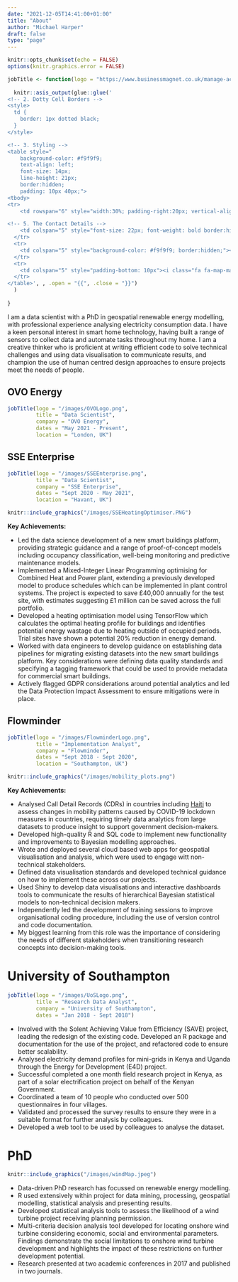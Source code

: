 ---
date: "2021-12-05T14:41:00+01:00"
title: "About"
author: "Michael Harper"
draft: false
type: "page"
---


```{r setup, include = F}

knitr::opts_chunk$set(echo = FALSE)
options(knitr.graphics.error = FALSE)

```

```{r}
jobTitle <- function(logo = "https://www.businessmagnet.co.uk/manage-account/uploadedLogos/177399.jpg", title = "Data Scientist", company = "SSE Enterprise", dates = "", location = ""){
  
  knitr::asis_output(glue::glue('
<!-- 2. Dotty Cell Borders -->
<style>
  td {
    border: 1px dotted black;
  }
</style>

<!-- 3. Styling -->
<table style=" 
    background-color: #f9f9f9;
    text-align: left;
    font-size: 14px;
    line-height: 21px;
    border:hidden;
    padding: 10px 40px;">
<tbody>
<tr>
    <td rowspan="6" style="width:30%; padding-right:20px; vertical-align: middle; border:hidden;"><img src="{{logo}}" width="170px"></td>

<!-- 5. The Contact Details -->
    <td colspan="5" style="font-size: 22px; font-weight: bold border:hidden;">{{title}}</td>
  </tr>
  <tr>
    <td colspan="5" style="background-color: #f9f9f9; border:hidden;"><i class="fas fa-business-time" style="color:#616A6B;"></i> {{dates}}</td>
  </tr>
  <tr>
    <td colspan="5" style="padding-bottom: 10px"><i class="fa fa-map-marker" aria-hidden="true" style="color:#616A6B;"></i> {{location}}</td>
  </tr>
</table>', , .open = "{{", .close = "}}")
  )
  
}
```

I am a data scientist with a PhD in geospatial renewable energy modelling, with professional experience analysing electricity consumption data. I have a keen personal interest in smart home technology, having built a range of sensors to collect data and automate tasks throughout my home. I am a creative thinker who is proficient at writing efficient code to solve technical challenges and using data visualisation to communicate results, and champion the use of human centred design approaches to ensure projects meet the needs of people.


## OVO Energy

```{r}
jobTitle(logo = "/images/OVOLogo.png",
         title = "Data Scientist",
         company = "OVO Energy",
         dates = "May 2021 - Present",
         location = "London, UK")
```

## SSE Enterprise

```{r}
jobTitle(logo = "/images/SSEEnterprise.png",
         title = "Data Scientist",
         company = "SSE Enterprise",
         dates = "Sept 2020 - May 2021",
         location = "Havant, UK")
```

```{r heatingOptimiser, fig.cap = "Much of my work at SSE was spent optmising heating schedules around occuopancy data."}
knitr::include_graphics("/images/SSEHeatingOptimiser.PNG")
```


**Key Achievements:**

- Led the data science development of a new smart buildings platform, providing strategic guidance and a range of proof-of-concept models including occupancy classification, well-being monitoring and predictive maintenance models.
- Implemented a Mixed-Integer Linear Programming optimising for Combined Heat and Power plant, extending a previously developed model to produce schedules which can be implemented in plant control systems. The project is expected to save £40,000 annually for the test site, with estimates suggesting £1 million can be saved across the full portfolio.
- Developed a heating optimisation model using TensorFlow which calculates the optimal heating profile for buildings and identifies potential energy wastage due to heating outside of occupied periods. Trial sites have shown a potential 20% reduction in energy demand.
- Worked with data engineers to develop guidance on establishing data pipelines for migrating existing datasets into the new smart buildings platform. Key considerations were defining data quality standards and specifying a tagging framework that could be used to provide metadata for commercial smart buildings.
- Actively flagged GDPR considerations around potential analytics and led the Data Protection Impact Assessment to ensure mitigations were in place.

## Flowminder

```{r}
jobTitle(logo = "/images/FlowminderLogo.png",
         title = "Implementation Analyst",
         company = "Flowminder",
         dates = "Sept 2018 - Sept 2020",
         location = "Southampton, UK")
```

```{r}
knitr::include_graphics("/images/mobility_plots.png")
```

**Key Achievements:**

- Analysed Call Detail Records (CDRs) in countries including [Haiti](https://www.flowminder.org/media/wmjpg1li/haiti_digicel_dtm_slide_report_june2020_eng.pdf) to assess changes in mobility patterns caused by COVID-19 lockdown measures in countries, requiring timely data analytics from large datasets to produce insight to support government decision-makers. 
- Developed high-quality R and SQL code to implement new functionality and improvements to Bayesian modelling approaches.
- Wrote and deployed several cloud based web apps for geospatial visualisation and analysis, which were used to engage witt non-technical stakeholders.
- Defined data visualisation standards and developed technical guidance on how to implement these across our projects.
- Used Shiny to develop data visualisations and interactive dashboards tools to communicate the results of hierarchical Bayesian statistical models to non-technical decision makers.
- Independently led the development of training sessions to improve organisational coding procedure, including the use of version control and code documentation.
- My biggest learning from this role was the importance of considering the needs of different stakeholders when transitioning research concepts into decision-making tools.

# University of Southampton

```{r}
jobTitle(logo = "/images/UoSLogo.png",
         title = "Research Data Analyst",
         company = "University of Southampton",
         dates = "Jan 2018 - Sept 2018")
```

- Involved with the Solent Achieving Value from Efficiency (SAVE) project, leading the redesign of the existing code. Developed an R package and documentation for the use of the project, and refactored code to ensure better scalability.
- Analysed electricity demand profiles for mini-grids in Kenya and Uganda through the Energy for Development (E4D) project.
- Successful completed a one month field research project in Kenya, as part of a solar electrification project on behalf of the Kenyan Government.
- Coordinated a team of 10 people who conducted over 500 questionnaires in four villages.
- Validated and processed the survey results to ensure they were in a suitable format for further analysis by colleagues.
- Developed a web tool to be used by colleagues to analyse the dataset.

# PhD 

```{r}
knitr::include_graphics("/images/windMap.jpeg")
```


- Data-driven PhD research has focussed on renewable energy modelling.
- R used extensively within project for data mining, processing, geospatial modelling, statistical analysis and presenting results.
- Developed statistical analysis tools to assess the likelihood of a wind turbine project receiving planning permission.
- Multi-criteria decision analysis tool developed for locating onshore wind turbine considering economic, social and environmental parameters. Findings demonstrate the social limitations to onshore wind turbine development and highlights the impact of these restrictions on further development potential.
- Research presented at two academic conferences in 2017 and published in two journals.

